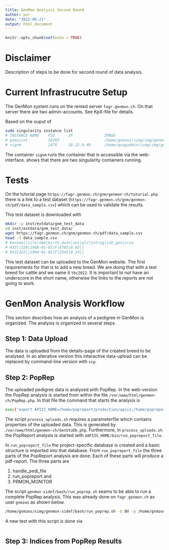 ```yaml
---
title: GenMon Analysis Second Round
author: pvr
date: "2022-06-21"
output: html_document
---
```


```r
knitr::opts_chunk$set(echo = TRUE)
```

# Disclaimer
Description of steps to be done for second round of data analysis.


# Current Infrastrucutre Setup
The GenMon system runs on the rented server `fagr.genmon.ch`. On that server there are two admin-accounts. See KpX-file for details. 

Based on the ouput of 

```bash
sudo singularity instance list
# INSTANCE NAME    PID      IP              IMAGE
# gnmsicnt         16203                    /home/gnmzws/simg/img/genmon/gnm.sif
# signm            2478     10.22.0.40      /home/quagadmin/simg/img/genmon/gnm.sif
```

The container `signm` runs the container that is accessible via the web-interface. 
shows that there are two singularity containers running. 


# Tests
On the tutorial page `https://fagr.genmon.ch/gnm/genmon-ch/tutorial.php` there is a link to a test dataset (`https://fagr.genmon.ch/gnm/genmon-ch/pdf/data_sample.csv`) which can be used to validate the results. 

This test dataset is downloaded with 

```bash
mkdir -p inst/extdata/gnm_test_data
cd inst/extdata/gnm_test_data/
wget https://fagr.genmon.ch/gnm/genmon-ch/pdf/data_sample.csv
head -3 data_sample.csv 
# #animal|sire|dam|birth_date|sex|plz|introg|inb_gen|cryo
# 433||328|1988-01-01|F|4703|0.03||
# 653|422||1994-01-01|F|2345|0.14||
```

This test dataset can be uploaded to the GenMon website. The first requirements for that is to add a new breed. We are doing that with a test breed for cattle and we name it `tbc2022`. It is important to not have an underscore in the short name, otherwise the links to the reports are not going to work.


# GenMon Analysis Workflow
This section describes how an analysis of a pedigree in GenMon is organized. The analysis is organized in several steps. 


## Step 1: Data Upload
The data is uploaded from the details-page of the created breed to be analysed. In an alterative version this interactive data-upload can be replaced by command-line version with `scp`. 


## Step 2: PopRep
The uploaded pedigree data is analysed with PopRep. In the web-version the PopRep analysis is started from within the file `/var/www/html/genmon-ch/PopRep.php`. In that file the command that starts the analysis is 

```bash
exec('export APIIS_HOME=/home/popreport/production/apiis;/home/popreport/production/apiis/bin/./process_uploads.sh -i /var/lib/postgresql/incoming -l /home/quagadmin/gnm/gnmlog/popreport.log -u www-data -g www-data -a /home/popreport/production/apiis');
```

The script `process_uploads.sh` requires a parameterfile which contains properties of the uploaded data. This is generated by `/var/www/html/genmon-ch/GenStuDb.php`. Furthermore, in `process_uploads.sh` the PopReport analysis is started with `$APIIS_HOME/bin/run_popreport_file`. 

In `run_popreport_file` the project-specific database is created and a basic structure is imported into that database. From `run_popreport_file` the three parts of the PopReport analysis are done. Each of these parts will produce a pdf-report. The three parts are 

1. handle_pedi_file
2. run_popreport and
3. PRMON_MONITOR

The script `genmon-sidef/bash/run_poprep.sh` seams to be able to run a complete PopRep analysis. This was already done on `fagr.genmon.ch` as user `gnmzws` as shown below. 

```bash
/home/gnmzws/simg/genmon-sidef/bash/run_poprep.sh -b BV -p /home/gnmzws/simg/genmon-sidef/par/gnm_config.par -d /home/gnmzws/gnm/prpinput/PopReport_BV_20210510.csv_conv.csv_adaptfin7.csv -Z &> /home/gnmzws/gnm/prplog/`date +"%Y%m%d%H%M%S"`_prp.log
```

A new test with this script is done via

```bash

```
## Step 3: Indices from PopRep Results




